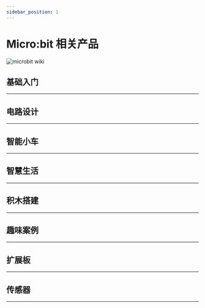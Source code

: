 ```yaml
---
sidebar_position: 1
---
```



# Micro:bit 相关产品

![microbit wiki](https://wiki-media-ef.oss-cn-hongkong.aliyuncs.com/docs/microbit/images/microbit-wiki.png)

## 基础入门
---

<cardbox>
  <card
    href="./getting-started/microbit-smart-coding-kit/"
    title="手表套件"
    description="micro:bit手表套件Pro(smart coding kit)是一套基于micro:bit纽扣电池扩展板Pro的可穿戴装备，仅需简单的装配步骤，就可DIY一款micro:bit手表。"
    img={'https://wiki-media-ef.oss-cn-hongkong.aliyuncs.com/docs/microbit/getting-started/microbit-smart-coding-kit/images/smart-coding-kit-icon.png'}
  />
  <card
    href="./getting-started/microbit-basic-kit/"
    title="基础套件"
    description="ELECFREAKS micro:bit basic kit是一款入门级的套件。我们精选了5款最常用的电子积木,他们能通过basic:bit方便地接入micro:bit主板。 这款套件能帮助学生们学习如何快速制作他们的micro:bit项目。这些电子积木可以被makecode默认的积木块直接驱动，无需加载额外的代码库，有利于学生从原理上理解电子积木的使用。"
    img={'https://wiki-media-ef.oss-cn-hongkong.aliyuncs.com/docs/microbit/getting-started/microbit-basic-kit/images/basic-kit-icon.png'}
  />
  <card
    href="./getting-started/microbit-tinker-kit/"
    title="小小发明家套件"
    description="小小发明家套件包含LED灯、蜂鸣器、土壤湿度传感器、碰撞开关、舵机等十多种常用电子模块，用这些模块可以搭建超过30个案例，基于该套件的全套课程已经在新加坡开展了3年的教学实践，深得师生的好评。"
    img={'https://wiki-media-ef.oss-cn-hongkong.aliyuncs.com/docs/microbit/getting-started/microbit-tinker-kit/images/tinker-kit-icon.png'}
  />
</cardbox>

## 电路设计
---

<cardbox>
  <card
    href="./circuit-design/microbit-starter-kit/"
    title="小小科学家套件"
    description="小小科学家(Starter Kit)套件是ELECFREAKS团队出品的micro:bit入门套件。ElecFreaks Micro：bit 小小科学家专为那些学习电路和编程知识的人们而设计。 该套件提供了一些基本的电子元件，如LED，按钮，蜂鸣器，温度传感器，舵机和电机等。 Micro：bit小小科学家套件可以帮助您进入一个美好的电子世界。"
    img={'https://wiki-media-ef.oss-cn-hongkong.aliyuncs.com/docs/microbit/circuit-design/microbit-starter-kit/images/starter-kit-icon.png'}
  />
  <card
    href="./circuit-design/microbit-experiment-box-kit/"
    title="电子实验箱套件"
    description="Experiment box是ELECFREAKS团队研发的全新micro:bit教学用具。 Experiment box板载温度传感器、光线传感器、舵机、电机、LED等传统模块，还添加了MOS管，不同阻值电阻，电位器等电子元件，将电路设计与编程设计融为一体。 首次使用香蕉线作为试验箱连接线，即可以轻松插拔也具有稳定的连接性，同时与高等教育教学用具保持一致，为今后大电路设计奠定基础。 使用microbit图形化编程来驱动这些元件，同时可以在没有microbit的情况下学习基础的电路设计。 编程设计或者电路设计，两者如何选择，这都看你！"
    img={'https://wiki-media-ef.oss-cn-hongkong.aliyuncs.com/docs/microbit/circuit-design/microbit-experiment-box-kit/images/experiment-box-kit-icon.png'}
  />
</cardbox>

## 智能小车
---

<cardbox>
  <card
    href="./microbit-smart-car/microbit-smart-cutebot/"
    title="酷比特小车套件"
    description="ELECFREAKS Cutebot是一款带有双高速电机马达的后驱智能赛车。Cutebot同时搭载了很多车载设备，包括超声波导航距离传感器，两颗RGBLED车大灯，两颗Rainbow LED车底示廓灯，两个车道辅助巡线探头，和更多智能配件！驱动你的第一个智能赛车吧！"
    img={'https://wiki-media-ef.oss-cn-hongkong.aliyuncs.com/docs/microbit/microbit-smart-car/microbit-smart-cutebot/images/smart-cutebot-icon.png'}
  />
  <card
    href="./microbit-smart-car/microbit-tpbot/"
    title="天蓬智能车"
    description="天蓬智能车是一款micro:bit可编程智能车。它可以是玩具，在不插入micro:bit主板的时候能实现巡线与避障等娱乐功能；它也可以是教具，通过它可以学习编程技术。它还可以扩展电子模块和乐高积木，充分激发孩子的想象力与创造力。"
    img={'https://wiki-media-ef.oss-cn-hongkong.aliyuncs.com/docs/microbit/microbit-smart-car/microbit-tpbot/images/tpbot-icon.png'}
  />
  <card
    href="./microbit-smart-car/microbit-tpbot/"
    title="瑞比特小车"
    description="ELECFREAKS Ring:bit二代智能车是一款小型DIY智能车，由BBC micro:bit和ELECFREAKS Ring:bit组成。Ring:bit扩展了micro:bit的三个GPIO口，可以连接轻松的连接各种传感器和组件。一个基础的Ring:bit智能车可以很容易的编程去驱动，还可以搭配遥控器甚至创建一个彩虹灯塔。只要增加一个扩展模块，你的Ring:bit智能车就可以做更多事情，例如巡线，跟随，避障，绘图和更多玩法。"
    img={'https://wiki-media-ef.oss-cn-hongkong.aliyuncs.com/docs/microbit/microbit-smart-car/microbit-ringbit-car-v2/images/ringbit-car-v2-icon.png'}
  />
  <card
    href="./microbit-smart-car/microbit-tpbot/"
    title="悟空装甲车"
    description="麦克纳姆轮小车是一款基于悟空多功能扩展板的全方位移动小车。 采用麦克纳姆轮方案，完美实现360°全方向移动，更可以完成左右漂移等高难度动作，8CM直径超大轮胎，造型狂野。全时四驱强劲动力，四轮都可独立操控 全车采用兼容乐高积木，扩展性超强。自带400mAh锂电池包，板载电源管理系统，支持快速充电，充满仅需20分钟，满负载运行时间可达到30分钟以上。"
    img={'https://wiki-media-ef.oss-cn-hongkong.aliyuncs.com/docs/microbit/microbit-smart-car/microbit-wonder-rugged-car/images/wonder-rugged-car-icon.png'}
  />
  <card
    href="./microbit-smart-car/microbit-tpbot/"
    title="摩比特小车"
    description="motor:bit亚克力智能小车是为micro:bit两路电机驱动板量身打造的一款智能小车，它包含micro:bit两路电机驱动板、3线超声波模块和两路巡线模块，可使用它DIY一款micro:bit两轮驱动智能小车。"
    img={'https://wiki-media-ef.oss-cn-hongkong.aliyuncs.com/docs/microbit/microbit-smart-car/microbit-motorbit-smart-car-kit/images/motorbit-smart-car-kit-icon.png'}
  />
</cardbox>


## 智慧生活
---

<cardbox>
  <card
    href="./wisdom-life/microbit-smart-home-kit/"
    title="智能家居套件"
    description="smart home套件是ELECFREAKS团队研发的智能家居主题micro:bit套件。 smart home套件精选TMP36温度传感器、声音传感器、碰撞传感器、舵机、电机等智能家居常用的传感器与执行部件。你可以自行搭建窗台、衣柜、鱼缸与实际生活场景结合起来，使编程变得更加实用与有趣！使用micro:bit图形化编程让这些场景智能化工作，创造属于自己的智能温馨家庭。"
    img={'https://wiki-media-ef.oss-cn-hongkong.aliyuncs.com/docs/microbit/wisdom-life/microbit-smart-home-kit/images/smart-home-kit-icon.png'}
  />
  <card
    href="./wisdom-life/microbit-smart-science-iot-kit/"
    title="IOT物联网套件"
    description="物联网科学套件是基于物联网扩展板的micro:bit套件。套件包含超声波、光敏、水位、噪音、气压、灰尘等环境数据监测传感器，可监测超过10种环境数据。 该套件不仅可以学习如何采集与分析环境数据，还能将数据上传至物联网平台实现远程监测与控制，帮助孩子们直观地学习物联网于环保相关的知识。"
    img={'https://wiki-media-ef.oss-cn-hongkong.aliyuncs.com/docs/microbit/wisdom-life/microbit-smart-science-iot-kit/images/smart-science-iot-kit-icon.png'}
  />
  <card
    href="./wisdom-life/microbit-smart-agriculture-kit/"
    title="智慧农业套装"
    description=""
    img={'https://wiki-media-ef.oss-cn-hongkong.aliyuncs.com/docs/microbit/wisdom-life/microbit-smart-agriculture-kit/images/smart-agriculture-kit-icon.png'}
  />
  <card
    href="./wisdom-life/microbit-smart-city-kit/"
    title="智慧城市套装"
    description=""
    img={'https://wiki-media-ef.oss-cn-hongkong.aliyuncs.com/docs/microbit/wisdom-life/microbit-smart-city-kit/images/smart-city-kit-icon.png'}
  />
  <card
    href="./wisdom-life/microbit-smart-health-kit/"
    title="智慧医疗套装"
    description=""
    img={'https://wiki-media-ef.oss-cn-hongkong.aliyuncs.com/docs/microbit/wisdom-life/microbit-smart-health-kit/images/smart-health-kit-icon.png'}
  />
</cardbox>

## 积木搭建
---

<cardbox>
  <card
    href="./building-blocks/nezha-inventors-kit/"
    title="48合1哪吒科学套装"
    description=""
    img={'https://wiki-media-ef.oss-cn-hongkong.aliyuncs.com/docs/microbit/building-blocks/nezha-inventors-kit/images/48-in-1-nezha-inventors-kit-icon.png'}
  />
  <card
    href="./building-blocks/wonder-building-kit/"
    title="32合1悟空搭建套装"
    description=""
    img={'https://wiki-media-ef.oss-cn-hongkong.aliyuncs.com/docs/microbit/building-blocks/wonder-building-kit/images/32-in-1-wonder-building-kit-icon.png'}
  />
  <card
    href="./building-blocks/ringbit-bricks-pack/"
    title="6合1积木搭建套装"
    description="6+1积木套件，是ELECFRAKS基于瑞比特开发的积木套件，包含了360度积木舵机、柔性彩虹灯条和近200颗积木零件。通过详细的积木装配图和配套的趣味课程，能够在学习编程的同时，体验到探索搭建结构的乐趣。来跟随我们的脚步，通过搭建和编程制作6+1套件中的积木小车吧。"
    img={'https://wiki-media-ef.oss-cn-hongkong.aliyuncs.com/docs/microbit/building-blocks/ringbit-bricks-pack/images/6-in-1-ringbit-bricks-pack-icon.png'}
  />
</cardbox>

## 趣味案例
---

<cardbox>
  <card
    href="./microbit/interesting-case/magic-wand-kit/"
    title="魔棒套件"
    description=""
    img={'https://wiki-media-ef.oss-cn-hongkong.aliyuncs.com/docs/microbit/interesting-case/magic-wand-kit/images/magic-wand-kit-icon.png'}
  />
  <card
    href="./microbit/interesting-case/straw-manipulator/"
    title="吸管机械手"
    description="我们的手是我们最经常使用的身体部位之一，它灵巧多变，纤细优美，有很多作品是模拟手做出的，同样这篇博客介绍的吸管机械手也是模拟手而做出的作品，希望大家喜欢和提出更多的创意。我们做的吸管机械手是使用 micro:bit 和 悟空扩展板 来配合使用，控制180度舵机旋转，达到“手指”弯曲的效果。"
    img={'https://wiki-media-ef.oss-cn-hongkong.aliyuncs.com/docs/microbit/interesting-case/straw-manipulator/images/straw-manipulator-icon.png'}
  />
</cardbox>

## 扩展板
---

<cardbox>
  <card
    href="./microbit/expansion-board/"
    title="micro:bit扩展板"
    description="小小科学家(Starter Kit)套件是ELECFREAKS团队出品的micro:bit入门套件。
ElecFreaks Micro：bit 小小科学家专为那些学习电路和编程知识的人们而设计。 该套件提供了一些基本的电子元件，如LED，按钮，蜂鸣器，温度传感器，舵机和电机等。 Micro：bit小小科学家套件可以帮助您进入一个美好的电子世界。"
    img={'https://wiki-media-ef.oss-cn-hongkong.aliyuncs.com/docs/microbit/expansion-board/images/expansion-board-icon.png'}
  />
</cardbox>

## 传感器
---

<cardbox>
  <card
    href="./microbit/sensor/octopus-sensors/"
    title="八爪鱼系列传感器"
    description="小小发明家套件包含LED灯、蜂鸣器、土壤湿度传感器、碰撞开关、舵机等十多种常用电子模块，用这些模块可以搭建超过30个案例，基于该套件的全套课程已经在新加坡开展了3年的教学实践，深得师生的好评。"
    img={'https://wiki-media-ef.oss-cn-hongkong.aliyuncs.com/docs/microbit/sensor/octopus-sensors/images/octopus-sensors-icon.png'}
  />
  <card
    href="./microbit/sensor/planet-x-sensors/"
    title="八爪鱼系列传感器"
    description="小小发明家套件包含LED灯、蜂鸣器、土壤湿度传感器、碰撞开关、舵机等十多种常用电子模块，用这些模块可以搭建超过30个案例，基于该套件的全套课程已经在新加坡开展了3年的教学实践，深得师生的好评。"
    img={'https://wiki-media-ef.oss-cn-hongkong.aliyuncs.com/docs/microbit/sensor/planet-x-sensors/images/planet-x-sensors-icon.png'}
  />
</cardbox>
